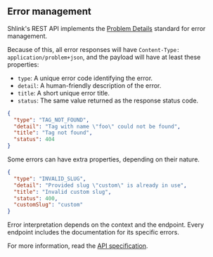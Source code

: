 ## Error management

Shlink's REST API implements the [Problem Details](https://tools.ietf.org/html/rfc7807) standard for error management.

Because of this, all error responses will have `Content-Type: application/problem+json`, and the payload will have at least these properties:

* `type`: A unique error code identifying the error.
* `detail`: A human-friendly description of the error.
* `title`: A short unique error title.
* `status`: The same value returned as the response status code.

```json
{
  "type": "TAG_NOT_FOUND",
  "detail": "Tag with name \"foo\" could not be found",
  "title": "Tag not found",
  "status": 404
}
```

Some errors can have extra properties, depending on their nature.

```json
{
  "type": "INVALID_SLUG",
  "detail": "Provided slug \"custom\" is already in use",
  "title": "Invalid custom slug",
  "status": 400,
  "customSlug": "custom"
}
```

Error interpretation depends on the context and the endpoint. Every endpoint includes the documentation for its specific errors.

For more information, read the [API specification](https://api-spec.shlink.io).
